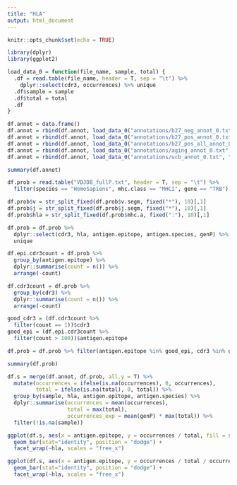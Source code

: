```yaml
---
title: "HLA"
output: html_document
---
```


```r
knitr::opts_chunk$set(echo = TRUE)
```

```r
library(dplyr)
library(ggplot2)
```

```r
load_data_0 = function(file_name, sample, total) {
  .df = read.table(file_name, header = T, sep = "\t") %>%
    dplyr::select(cdr3, occurrences) %>% unique
  .df$sample = sample
  .df$total = total
  .df
}

df.annot = data.frame()
df.annot = rbind(df.annot, load_data_0("annotations/b27_neg_annot_0.txt", "b27_neg", 3102820))
df.annot = rbind(df.annot, load_data_0("annotations/b27_pos_annot_0.txt", "b27_pos", 971661))
df.annot = rbind(df.annot, load_data_0("annotations/b27_pos_all_annot_0.txt", "b27_pos_all", 5371924))
df.annot = rbind(df.annot, load_data_0("annotations/aging_annot_0.txt", "aging", 29989055))
df.annot = rbind(df.annot, load_data_0("annotations/ucb_annot_0.txt", "ucb", 4666498))

summary(df.annot)
```

```r
df.prob = read.table("VDJDB_fullP.txt", header = T, sep = "\t") %>%
  filter(species == "HomoSapiens", mhc.class == "MHCI", gene == "TRB")

df.prob$v = str_split_fixed(df.prob$v.segm, fixed("*"), 10)[,1]
df.prob$j = str_split_fixed(df.prob$j.segm, fixed("*"), 10)[,1]
df.prob$hla = str_split_fixed(df.prob$mhc.a, fixed(":"), 10)[,1]

df.prob = df.prob %>%
  dplyr::select(cdr3, hla, antigen.epitope, antigen.species, genP) %>%
  unique

df.epi.cdr3count = df.prob %>%
  group_by(antigen.epitope) %>%
  dplyr::summarise(count = n()) %>%
  arrange(-count)

df.cdr3count = df.prob %>%
  group_by(cdr3) %>%
  dplyr::summarise(count = n()) %>%
  arrange(-count)

good_cdr3 = (df.cdr3count %>%
  filter(count == 1))$cdr3
good_epi = (df.epi.cdr3count %>%
  filter(count > 100))$antigen.epitope

df.prob = df.prob %>% filter(antigen.epitope %in% good_epi, cdr3 %in% good_cdr3, genP > 0)

summary(df.prob)
```


```r
df.s = merge(df.annot, df.prob, all.y = T) %>%
  mutate(occurrences = ifelse(is.na(occurrences), 0, occurrences), 
         total = ifelse(is.na(total), 0, total)) %>%
  group_by(sample, hla, antigen.epitope, antigen.species) %>%
  dplyr::summarise(occurrences = mean(occurrences), 
                   total = max(total),
                   occurrences_exp = mean(genP) * max(total)) %>%
  filter(!is.na(sample))
```

```r
ggplot(df.s, aes(x = antigen.epitope, y = occurrences / total, fill = sample)) +
  geom_bar(stat="identity", position = "dodge") +
  facet_wrap(~hla, scales = "free_x")

ggplot(df.s, aes(x = antigen.epitope, y = occurrences / total / occurrences_exp, fill = sample)) +
  geom_bar(stat="identity", position = "dodge") +
  facet_wrap(~hla, scales = "free_x")
```